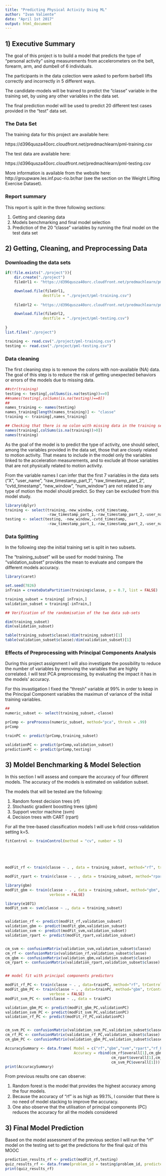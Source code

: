 ---
title: "Predicting Physical Activity Using ML"
author: "Ivan Valiente"
date: "April 1st 2017"
output: html_document
---


## 1) Executive Summary

The goal of this project is to build a model that predicts the type of "personal activity" using measurements from accelerometers on the belt, forearm, arm, and dumbell of 6 individuals.

The participants in the data colection were asked to perform barbell lifts correctly and incorrectly in 5 
different ways.

The candidate-models will be trained to predict the "classe" variable in the training set, by using any other 
variables in the data set.

The final prediction model will be used to predict 20 different test cases provided in the "test" data set.

### The Data Set

The training data for this project are available here:

https://d396qusza40orc.cloudfront.net/predmachlearn/pml-training.csv

The test data are available here:

https://d396qusza40orc.cloudfront.net/predmachlearn/pml-testing.csv

More information is available from the website here: http://groupware.les.inf.puc-rio.br/har (see the section on the Weight Lifting Exercise Dataset).

### Report summary

This report is split in the three following sections:

1. Getting and cleaning data
2. Models benchmarking and final model selection
3. Prediction of the 20 "classe" variables by running the final model on the test data set 


## 2) Getting, Cleaning, and Preprocessing Data

### Downloading the data sets

```{r}
if(!file.exists("./project")){
    dir.create("./project")
    fileUrl1 <- "https://d396qusza40orc.cloudfront.net/predmachlearn/pml-training.csv"

    download.file(fileUrl1, 
                 destfile = "./project/pml-training.csv")
    
    fileUrl2 <- "https://d396qusza40orc.cloudfront.net/predmachlearn/pml-testing.csv"

    download.file(fileUrl2, 
                 destfile = "./project/pml-testing.csv")
 
}
list.files("./project")

training <- read.csv("./project/pml-training.csv")
testing <- read.csv("./project/pml-testing.csv")


```

### Data cleaning 

The first cleaning step is to remove the colons with non-available (NA) data. The goal of this step is to reduce the risk of getting unexpected behaviors or errors of the models due to missing data. 
```{r}
##str(training)
testing <- testing[,colSums(is.na(testing))==0]
##names(testing[,colSums(is.na(testing))==0])
##
names_training <- names(testing)
names_training[length(names_training)] <- "classe"
training <- training[,names_training]

## Checking that there is no colon with missing data in the training set
names(training[,colSums(is.na(training))>0])
names(training)


```
As the goal of the model is to predict the type of activity, one should select, among the variables provided in the data set, those that are closely related to motion activity. That means to include in the model only the variables linked to the acceleration measurements, and to exclude all those variables that are not physically related to motion activity.

From the variable names I can infer that the first 7 variables in the data sets  ("X", "user_name",
"raw_timestamp_part_1", "raw_timestamp_part_2",  "cvtd_timestamp", "new_window", "num_window") are not related to any type of motion the model should predict. So they can be excluded from this model study.
 

```{r}
library(dplyr)
training <- select(training,-new_window,-cvtd_timestamp,
                   -raw_timestamp_part_1,-raw_timestamp_part_2,-user_name,-num_window,-X)
testing <- select(testing, -new_window,-cvtd_timestamp,
                   -raw_timestamp_part_1,-raw_timestamp_part_2,-user_name,-num_window,-X)


```

### Data Splitting

In the following step the initial training set is split in two subsets.

The "traiining_subset" will be used for model training. The "validation_subset" provides the mean to evaluate 
and compare the different models accuracy.


```{r}
library(caret)

set.seed(7826)
inTrain = createDataPartition(training$classe, p = 0.7, list = FALSE)

training_subset = training[ inTrain,]
validation_subset = training[-inTrain,]

## Verification of the randomisation of the two data sub-sets

dim(training_subset)
dim(validation_subset)

table(training_subset$classe)/dim(training_subset)[1]
table(validation_subset$classe)/dim(validation_subset)[1]


```

### Effects of Preprocessing with Principal Components Analysis

During this project assignment I will also investigate the possibility to reduce the number of variables by removing the variables that are highly correlated. I will test PCA
preprocessing, by evaluating the impact it has in the models' accuracy. 

For this invastigation I fixed the "thresh" variable at 99% in order to keep in the Principal Component
variables the maximun of variance of the initial training variables.

```{r}
##
numeric_subset <- select(training_subset,-classe)

prComp <- preProcess(numeric_subset, method="pca", thresh = .99)
prComp

trainPC <- predict(prComp,training_subset)

validationPC <- predict(prComp,validation_subset)
predictionPC <- predict(prComp,testing)
```


## 3) Moldel Benchmarking & Model Selection


In this section I will assess and compare the accuracy of four different models. The accuracy of the models is
estimated on validation subset.

The models that will be tested are the following: 

1. Random forest decision trees (rf) 
2. Stochastic gradient boostting trees (gbm)
3. Support vector machine (svm)
4. Decision trees with CART (rpart)

For all the tree-based classification models I will use k-fold cross-validation setting k=5.


```{r}
fitControl <- trainControl(method = "cv", number = 5)





modFit_rf <- train(classe ~ . , data = training_subset, method="rf", trControl = fitControl)

modFit_rpart <- train(classe ~ . , data = training_subset, method="rpart", trControl = fitControl)

library(gbm)
modFit_gbm <- train(classe ~ . , data = training_subset, method="gbm", trControl = fitControl,
                    verbose = FALSE)

library(e1071)
modFit_svm <- svm(classe ~ ., data = training_subset) 


validation_rf <- predict(modFit_rf,validation_subset)
validation_gbm <- predict(modFit_gbm,validation_subset)
validation_svm <- predict(modFit_svm,validation_subset)
validation_rpart <- predict(modFit_rpart,validation_subset)


cm_svm <- confusionMatrix(validation_svm,validation_subset$classe)
cm_rf <- confusionMatrix(validation_rf,validation_subset$classe)
cm_gbm <- confusionMatrix(validation_gbm,validation_subset$classe)
cm_rpart <- confusionMatrix(validation_rpart,validation_subset$classe)


## model fit with principal components predictors

modFit_rf_PC <- train(classe ~ . , data=trainPC, method="rf", trControl = fitControl)
modFit_gbm_PC <- train(classe ~ . , data=trainPC, method="gbm", trControl = fitControl,
                    verbose = FALSE)
modFit_svm_PC <- svm(classe ~ ., data = trainPC) 

validation_gbm_PC <- predict(modFit_gbm_PC,validationPC)
validation_svm_PC <- predict(modFit_svm_PC,validationPC)
validation_rf_PC <- predict(modFit_rf_PC,validationPC)


cm_svm_PC <- confusionMatrix(validation_svm_PC,validation_subset$classe)
cm_rf_PC <- confusionMatrix(validation_rf_PC,validation_subset$classe)
cm_gbm_PC <- confusionMatrix(validation_gbm_PC,validation_subset$classe)

AccuracySummary <- data.frame( Model = c("rf","gbm","svm","rpart","rf_PC","gbm_PC","svm_PC"),
                               Accuracy = rbind(cm_rf$overall[1],cm_gbm$overall[1],cm_svm$overall[1],
                                                cm_rpart$overall[1],cm_rf_PC$overall[1],cm_gbm_PC$overall[1],
                                                cm_svm_PC$overall[1]))
print(AccuracySummary)

```

From previous results one can observe:

1. Random forest is the model that provides the highest accuracy among the four models.
2. Because the accuracy of "rf" is as high as 99.1%, I consider that there is no need of model stacking to improve the accuracy.
3. One also observe that the utilisation of principal components (PC) reduces the accuracy for all the models considered

## 3) Final Model Prediction

Based on the model assessment of the previous section I will run the "rf" model on the testing set to get the predictions for the final quiz of this MOOC

```{r}
prediction_results_rf <- predict(modFit_rf,testing)
quiz_results_rf <- data.frame(problem_id = testing$problem_id, predicted_classe = prediction_results_rf)
print(quiz_results_rf)

```